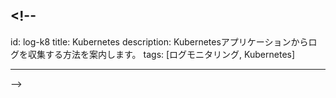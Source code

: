 ## <!--

id: log-k8
title: Kubernetes
description: Kubernetesアプリケーションからログを収集する方法を案内します。
tags: [ログモニタリング, Kubernetes]

---

\-->
